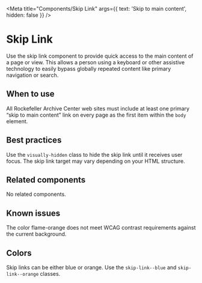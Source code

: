 
<Meta
  title="Components/Skip Link"
  args={{
    text: 'Skip to main content',
    hidden: false
  }} />

# Skip Link

Use the skip link component to provide quick access to the main content of a page
or view. This allows a person using a keyboard or other assistive technology to
easily bypass globally repeated content like primary navigation or search.

## When to use

All Rockefeller Archive Center web sites must include at least one primary “skip
to main content” link on every page as the first item within the `body` element.

## Best practices

Use the `visually-hidden` class to hide the skip link until it receives user focus.
The skip link target may vary depending on your HTML structure.

## Related components

No related components.

## Known issues

The color flame-orange does not meet WCAG contrast requirements against the current background.

## Colors
Skip links can be either blue or orange. Use the `skip-link--blue` and `skip-link--orange` classes.

<Story story={stories.colors} />
